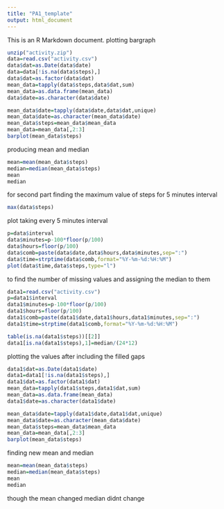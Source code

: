 ```yaml
---
title: "PA1_template"
output: html_document
---
```


This is an R Markdown document. 
plotting bargraph 

```r
unzip("activity.zip")
data=read.csv("activity.csv")
data$dat=as.Date(data$date)
data=data[!is.na(data$steps),]
data$dat=as.factor(data$dat)
mean_data=tapply(data$steps,data$dat,sum)
mean_data=as.data.frame(mean_data)
data$date=as.character(data$date)

mean_data$date=tapply(data$date,data$dat,unique)
mean_data$date=as.character(mean_data$date)
mean_data$steps=mean_data$mean_data
mean_data=mean_data[,2:3]
barplot(mean_data$steps)

```

producing mean and median

```r
mean=mean(mean_data$steps)
median=median(mean_data$steps)
mean
median
```

for second part
finding the maximum value of steps for 5 minutes interval
```r
max(data$steps)
```


plot taking every 5 minutes interval

```r
p=data$interval
data$minutes=p-100*floor(p/100)
data$hours=floor(p/100)
data$comb=paste(data$date,data$hours,data$minutes,sep=":")
data$time=strptime(data$comb,format="%Y-%m-%d:%H:%M")
plot(data$time,data$steps,type="l")
```


to find the number of missing values and assigning the median to them

```r
data1=read.csv("activity.csv")
p=data1$interval
data1$minutes=p-100*floor(p/100)
data1$hours=floor(p/100)
data1$comb=paste(data1$date,data1$hours,data1$minutes,sep=":")
data1$time=strptime(data1$comb,format="%Y-%m-%d:%H:%M")

table(is.na(data1$steps))[[2]]
data1[is.na(data1$steps),1]=median/(24*12)
```



plotting the values after including the filled gaps 

```r
data1$dat=as.Date(data1$date)
data1=data1[!is.na(data1$steps),]
data1$dat=as.factor(data1$dat)
mean_data=tapply(data1$steps,data1$dat,sum)
mean_data=as.data.frame(mean_data)
data1$date=as.character(data1$date)

mean_data$date=tapply(data1$date,data1$dat,unique)
mean_data$date=as.character(mean_data$date)
mean_data$steps=mean_data$mean_data
mean_data=mean_data[,2:3]
barplot(mean_data$steps)
```



finding new mean and median
```r
mean=mean(mean_data$steps)
median=median(mean_data$steps)
mean
median
```

though the mean changed median didnt change




